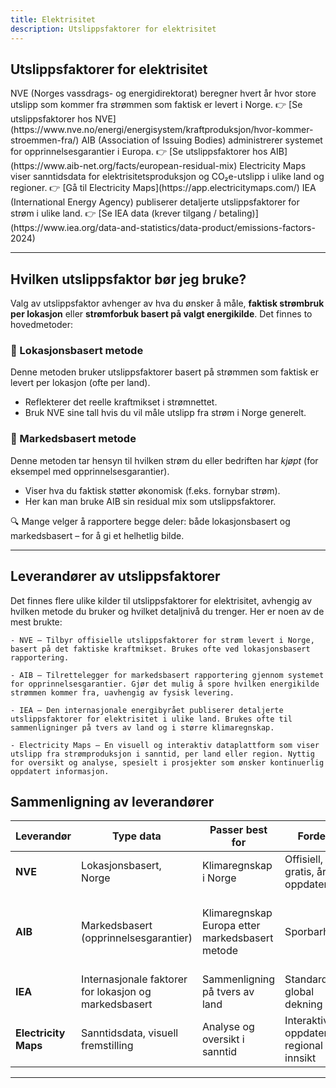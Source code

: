 ```yaml
---
title: Elektrisitet  
description: Utslippsfaktorer for elektrisitet  
---
```


## Utslippsfaktorer for elektrisitet


<CardGrid>
  <Card title="NVE" icon="star">
    NVE (Norges vassdrags- og energidirektorat) beregner hvert år hvor store utslipp som kommer fra strømmen som faktisk er levert i Norge.  
    👉 [Se utslippsfaktorer hos NVE](https://www.nve.no/energi/energisystem/kraftproduksjon/hvor-kommer-stroemmen-fra/)
  </Card>

  <Card title="AIB" icon="star">
    AIB (Association of Issuing Bodies) administrerer systemet for opprinnelsesgarantier i Europa.
    👉 [Se utslippsfaktorer hos AIB](https://www.aib-net.org/facts/european-residual-mix)
  </Card>

  <Card title="Electricity Maps" icon="star">
    Electricity Maps viser sanntidsdata for elektrisitetsproduksjon og CO₂e-utslipp i ulike land og regioner.
    👉 [Gå til Electricity Maps](https://app.electricitymaps.com/)
  </Card>

  <Card title="IEA" icon="star">
    IEA (International Energy Agency) publiserer detaljerte utslippsfaktorer for strøm i ulike land.
    👉 [Se IEA data (krever tilgang / betaling)](https://www.iea.org/data-and-statistics/data-product/emissions-factors-2024)
  </Card>
</CardGrid>

---

## Hvilken utslippsfaktor bør jeg bruke?
Valg av utslippsfaktor avhenger av hva du ønsker å måle, **faktisk strømbruk per lokasjon** eller **strømforbuk basert på valgt energikilde**. Det finnes to hovedmetoder:

### 📍 Lokasjonsbasert metode

Denne metoden bruker utslippsfaktorer basert på strømmen som faktisk er levert per lokasjon (ofte per land).

- Reflekterer det reelle kraftmikset i strømnettet.
- Bruk NVE sine tall hvis du vil måle utslipp fra strøm i Norge generelt.

### 🧾 Markedsbasert metode

Denne metoden tar hensyn til hvilken strøm du eller bedriften har *kjøpt* (for eksempel med opprinnelsesgarantier).

- Viser hva du faktisk støtter økonomisk (f.eks. fornybar strøm).
- Her kan man bruke AIB sin residual mix som utslippsfaktorer.


<Aside>🔍 Mange velger å rapportere begge deler: både lokasjonsbasert og markedsbasert – for å gi et helhetlig bilde.</Aside>

---

## Leverandører av utslippsfaktorer

Det finnes flere ulike kilder til utslippsfaktorer for elektrisitet, avhengig av hvilken metode du bruker og hvilket detaljnivå du trenger. Her er noen av de mest brukte:

    - NVE – Tilbyr offisielle utslippsfaktorer for strøm levert i Norge, basert på det faktiske kraftmikset. Brukes ofte ved lokasjonsbasert rapportering.

    - AIB – Tilrettelegger for markedsbasert rapportering gjennom systemet for opprinnelsesgarantier. Gjør det mulig å spore hvilken energikilde strømmen kommer fra, uavhengig av fysisk levering.

    - IEA – Den internasjonale energibyrået publiserer detaljerte utslippsfaktorer for elektrisitet i ulike land. Brukes ofte til sammenligninger på tvers av land og i større klimaregnskap.

    - Electricity Maps – En visuell og interaktiv dataplattform som viser utslipp fra strømproduksjon i sanntid, per land eller region. Nyttig for oversikt og analyse, spesielt i prosjekter som ønsker kontinuerlig oppdatert informasjon.

## Sammenligning av leverandører

| Leverandør         | Type data                        | Passer best for                          | Fordeler                                           | Begrensninger                         |
|--------------------|----------------------------------|------------------------------------------|----------------------------------------------------|----------------------------------------|
| **NVE**            | Lokasjonsbasert, Norge           | Klimaregnskap i Norge                    | Offisiell, gratis, årlig oppdatering               | Kun Norge, ikke sanntid               |
| **AIB**            | Markedsbasert (opprinnelsesgarantier) | Klimaregnskap Europa etter markedsbasert metode | Sporbarhet                | De har tall for produksjonsmiks men anbefales ikke for lokasjonsbasert utslipp     |
| **IEA**            | Internasjonale faktorer for lokasjon og markedsbasert | Sammenligning på tvers av land           | Standardisert, global dekning                      | Kostnad, ikke sanntidsdata            |
| **Electricity Maps** | Sanntidsdata, visuell fremstilling | Analyse og oversikt i sanntid          | Interaktiv, oppdatert, regional innsikt            | Kan variere i detaljnivå og metode    |


---
